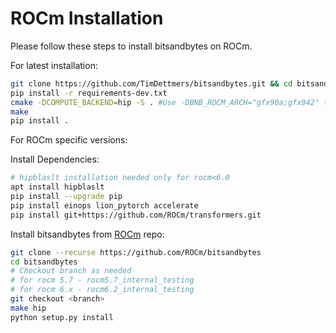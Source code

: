 # ROCm Installation

Please follow these steps to install bitsandbytes on ROCm. 

<hfoptions id="rocm_install">
<hfoption id="latest">

For latest installation:

```bash
git clone https://github.com/TimDettmers/bitsandbytes.git && cd bitsandbytes/
pip install -r requirements-dev.txt
cmake -DCOMPUTE_BACKEND=hip -S . #Use -DBNB_ROCM_ARCH="gfx90a;gfx942" to target specific gpu arch
make
pip install .
```

<hfoption>
<hfoption id="version specific">

For ROCm specific versions:

Install Dependencies:

```bash
# hipblaslt installation needed only for rocm<6.0
apt install hipblaslt
pip install --upgrade pip
pip install einops lion_pytorch accelerate
pip install git+https://github.com/ROCm/transformers.git
```

Install bitsandbytes from [ROCm](https://github.com/ROCm/bitsandbytes) repo:

```bash
git clone --recurse https://github.com/ROCm/bitsandbytes
cd bitsandbytes
# Checkout branch as needed
# for rocm 5.7 - rocm5.7_internal_testing
# for rocm 6.x - rocm6.2_internal_testing
git checkout <branch>
make hip
python setup.py install
```
<hfoption>
</hfoptions>

